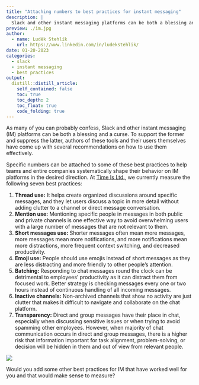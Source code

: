 ```yaml
---
title: "Attaching numbers to best practices for instant messaging"
description: |
  Slack and other instant messaging platforms can be both a blessing and a curse. Can we attach numbers to some of the recommendations on how to use them effectively? Let's take a look.  
preview: ./im.jpg
author:
  - name: Luděk Stehlík
    url: https://www.linkedin.com/in/ludekstehlik/
date: 01-20-2023
categories:
  - slack
  - instant messaging
  - best practices
output:
  distill::distill_article:
    self_contained: false
    toc: true
    toc_depth: 2
    toc_float: true
    code_folding: true
---
```



As many of you can probably confess, Slack and other instant messaging (IM) platforms can be both a blessing and a curse. To support the former and suppress the latter, authors of these tools and their users themselves have come up with several recommendations on how to use them effectively.
   
Specific numbers can be attached to some of these best practices to help teams and entire companies systematically shape their behavior on IM platforms in the desired direction. At [Time Is Ltd.](https://www.timeisltd.com/), we currently measure the following seven best practices:

1. **Thread use:** It helps create organized discussions around specific messages, and they let users discuss a topic in more detail without adding clutter to a channel or direct message conversation.
2. **Mention use:** Mentioning specific people in messages in both public and private channels is one effective way to avoid overwhelming users with a large number of messages that are not relevant to them.
3. **Short messages use:** Shorter messages often mean more messages, more messages mean more notifications, and more notifications mean more distractions, more frequent context switching, and decreased productivity.
4. **Emoji use:** People should use emojis instead of short messages as they are less distracting and more friendly to other people's attention.
5. **Batching:** Responding to chat messages round the clock can be detrimental to employees' productivity as it can distract them from focused work. Better strategy is checking messages every one or two hours instead of continuous handling of all incoming messages.
6. **Inactive channels:** Non-archived channels that show no activity are just clutter that makes it difficult to navigate and collaborate on the chat platform.
7. **Transparency:** Direct and group messages have their place in chat, especially when discussing sensitive issues or when trying to avoid spamming other employees. However, when majority of chat communication occurs in direct and group messages, there is a higher risk that information important for task alignment, problem-solving, or decision will be hidden in them and out of view from relevant people.

<img src="./metrics.png"> 

Would you add some other best practices for IM that have worked well for you and that would make sense to measure?



